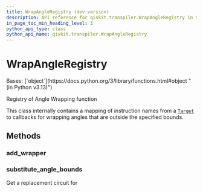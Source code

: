 ```yaml
---
title: WrapAngleRegistry (dev version)
description: API reference for qiskit.transpiler.WrapAngleRegistry in the dev version of qiskit
in_page_toc_min_heading_level: 1
python_api_type: class
python_api_name: qiskit.transpiler.WrapAngleRegistry
---
```


# WrapAngleRegistry

<Class id="qiskit.transpiler.WrapAngleRegistry" isDedicatedPage={true} signature="qiskit.transpiler.WrapAngleRegistry" modifiers="class">
  Bases: [`object`](https://docs.python.org/3/library/functions.html#object "(in Python v3.13)")

  Registry of Angle Wrapping function

  This class internally contains a mapping of instruction names from a [`Target`](qiskit.transpiler.Target "qiskit.transpiler.Target") to callbacks for wrapping angles that are outside the specified bounds.

  ## Methods

  ### add\_wrapper

  <Function id="qiskit.transpiler.WrapAngleRegistry.add_wrapper" signature="add_wrapper(name, callback)" />

  ### substitute\_angle\_bounds

  <Function id="qiskit.transpiler.WrapAngleRegistry.substitute_angle_bounds" signature="substitute_angle_bounds(name, angles, qubits)">
    Get a replacement circuit for
  </Function>
</Class>

